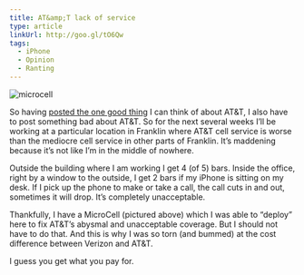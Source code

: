 ```yaml
---
title: AT&amp;T lack of service
type: article
linkUrl: http://goo.gl/tO6Qw
tags:
  - iPhone
  - Opinion
  - Ranting
---
```


![microcell](/assets/uploads/2011-10-24/microcell.jpg)

So having [posted the one good thing](http://goo.gl/wYJpk) I can think of about AT&T, I also have to post something bad about AT&T. So for the next several weeks I’ll be working at a particular location in Franklin where AT&T cell service is worse than the mediocre cell service in other parts of Franklin. It’s maddening because it’s not like I’m in the middle of nowhere.

Outside the building where I am working I get 4 (of 5) bars. Inside the office, right by a window to the outside, I get 2 bars if my iPhone is sitting on my desk. If I pick up the phone to make or take a call, the call cuts in and out, sometimes it will drop. It’s completely unacceptable.

Thankfully, I have a MicroCell (pictured above) which I was able to “deploy” here to fix AT&T’s abysmal and unacceptable coverage. But I should not have to do that. And this is why I was so torn (and bummed) at the cost difference between Verizon and AT&T.

I guess you get what you pay for.
